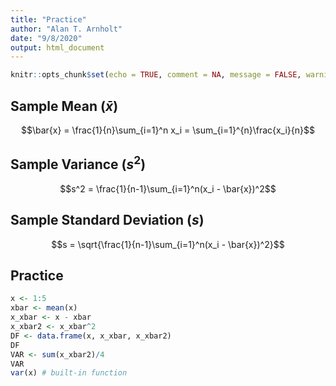 ```yaml
---
title: "Practice"
author: "Alan T. Arnholt"
date: "9/8/2020"
output: html_document
---
```


```r
knitr::opts_chunk$set(echo = TRUE, comment = NA, message = FALSE, warning = FALSE)
```

## Sample Mean ($\bar{x}$)

$$\bar{x} = \frac{1}{n}\sum_{i=1}^n x_i = \sum_{i=1}^{n}\frac{x_i}{n}$$

## Sample Variance ($s^2$)

$$s^2 = \frac{1}{n-1}\sum_{i=1}^n(x_i - \bar{x})^2$$

## Sample Standard Deviation ($s$)

$$s = \sqrt{\frac{1}{n-1}\sum_{i=1}^n(x_i - \bar{x})^2}$$

## Practice

```r
x <- 1:5
xbar <- mean(x)
x_xbar <- x - xbar
x_xbar2 <- x_xbar^2
DF <- data.frame(x, x_xbar, x_xbar2)
DF
VAR <- sum(x_xbar2)/4
VAR
var(x) # built-in function
```

